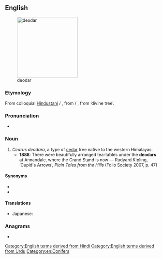 ==English==
[[File:Cedrus deodara Manali 2.jpg|thumb|right|200px|deodar]]

===Etymology===
From colloquial [[w:Hindustani|Hindustani]] {{m|hi|देओदार}} / {{m|ur|دیودار|tr=de'o-dār}}, from {{m|hi|देवदारु}} / {{m|ur|دیودار|tr=dev-dāru}}, from {{etyl|sa|en}} {{m|sa|देवदारु|tr=deva-dāru|sc=Deva}} ‘divine tree’.

===Pronunciation===
* {{IPA|/ˈdiːəʊdɑː/|lang=en}}

===Noun===
{{en-noun}}

# ''Cedrus deodara'', a type of [[cedar]] tree native to the western Himalayas.
#* '''1888''': There were beautifully arranged tea-tables under the '''deodars''' at Annandale, where the Grand Stand is now — Rudyard Kipling, ‘Cupid's Arrows’, ''Plain Tales from the Hills'' (Folio Society 2007, p. 47)

====Synonyms====
* {{l|en|deodar cedar}}
* {{l|en|Himalayan cedar}}

====Translations====
{{trans-top|''Cedrus deodara''}}
* Japanese: {{t|ja|ヒマラヤ杉|tr=ヒマラヤスギ, himarayasugi|sc=Jpan}}
{{trans-mid}}
{{trans-bottom}}

===Anagrams===
* {{anagrams|en|adored|roaded}}

[[Category:English terms derived from Hindi]]
[[Category:English terms derived from Urdu]]
[[Category:en:Conifers]]